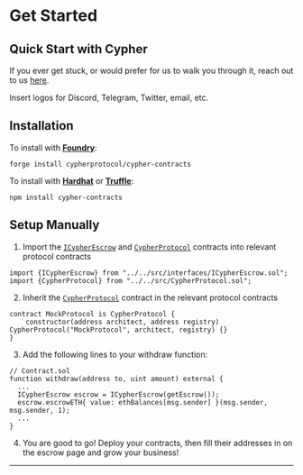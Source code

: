 # Get Started

## Quick Start with Cypher

If you ever get stuck, or would prefer for us to walk you through it, reach
out to us [here](/themes/docs/configuration).

Insert logos for Discord, Telegram, Twitter, email, etc.

## Installation

To install with [**Foundry**](https://github.com/gakonst/foundry):

```
forge install cypherprotocol/cypher-contracts
```

To install with [**Hardhat**](https://github.com/nomiclabs/hardhat) or [**Truffle**](https://github.com/trufflesuite/truffle):

```
npm install cypher-contracts
```

## Setup Manually

1. Import the [`ICypherEscrow`](/contracts/interfaces/ICypherEscrow) and [`CypherProtocol`](/contracts/CypherProtocol) contracts into relevant protocol contracts

```solidity
import {ICypherEscrow} from "../../src/interfaces/ICypherEscrow.sol";
import {CypherProtocol} from "../../src/CypherProtocol.sol";
```

2. Inherit the [`CypherProtocol`](/contracts/CypherProtocol) contract in the relevant protocol contracts

```solidity
contract MockProtocol is CypherProtocol {
    constructor(address architect, address registry) CypherProtocol("MockProtocol", architect, registry) {}
}
```

3. Add the following lines to your withdraw function:

```solidity
// Contract.sol
function withdraw(address to, uint amount) external {
  ...
  ICypherEscrow escrow = ICypherEscrow(getEscrow());
  escrow.escrowETH{ value: ethBalances[msg.sender] }(msg.sender, msg.sender, 1);
  ...
}
```

4. You are good to go! Deploy your contracts, then fill their addresses in on the escrow page and grow your business!

---
